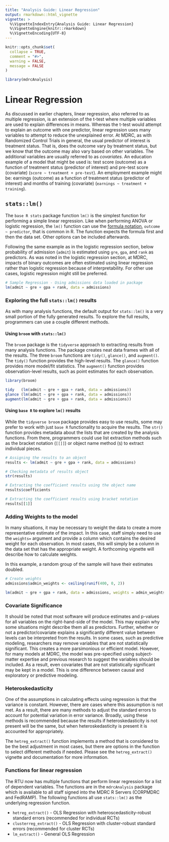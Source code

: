```yaml
---
title: "Analysis Guide: Linear Regression"
output: rmarkdown::html_vignette
vignette: >
  %\VignetteIndexEntry{Analysis Guide: Linear Regression}
  %\VignetteEngine{knitr::rmarkdown}
  %\VignetteEncoding{UTF-8}
---
```


```r
knitr::opts_chunk$set(
  collapse = TRUE,
  comment = "#>",
  warning = FALSE,
  message = FALSE
)
```

```r
library(mdrcAnalysis)
```


# Linear Regression
As discussed in earlier chapters, linear regression, also referred to as multiple regression, is an extension of the t-test where multiple variables are used to explain differences in means. Whereas the t-test would attempt to explain an outcome with one predictor, linear regression uses many variables to attempt to reduce the unexplained error. At MDRC, as with Randomized Control Trials in general, the usual predictor of interest is treatment status. That is, does the outcome vary by treatment status, but we know that the outcome may also vary based on other variables. The additional variables are usually referred to as *covariates*. An education example of a model that might be used is: test score (outcome) as a function of treatment status (predictor of interest) and pre-test score (covariate) (`score ~ treatment + pre-test`). An employment example might be: earnings (outcome) as a function of treatment status (predictor of interest) and months of training (covariate) (`earnings ~ treatment + training`). 

## `stats::lm()`
The `base R stats` package function `lm()` is the simplest function for performing a simple linear regression. Like when performing ANOVA or logistic regression, the `lm()` function can use the [formula notation](https://www.rdocumentation.org/packages/stats/versions/3.6.2/topics/formula), `outcome ~ predictor`, that is common in R. The function expects the formula first and then the data set. Other options can be included afterwards. 

Following the same example as in the logistic regression section, below probability of admission (`admit`) is estimated using `gre`, `gpa`, and `rank` as predictors. As was noted in the logistic regression section, at MDRC, impacts of binary outcomes are often estimated using linear regression rather than logistic regression because of interpretability. For other use cases, logistic regression might still be preferred.  

```r
# Sample Regression - Using admissions data loaded in package
lm(admit ~ gre + gpa + rank, data = admissions)
```

### Exploring the full `stats::lm()` results
As with many analysis functions, the default output for `stats::lm()` is a very small portion of the fully generated results. To explore the full results, programmers can use a couple different methods.

#### Using `broom` with `stats::lm()`
The `broom` package is the `tidyverse` approach to extracting results from many analysis functions. The package creates neat data frames with all of the results. The three `broom` functions are `tidy()`, `glance()`, and `augment()`. The `tidy()` function provides the high-level results. The `glance()` function provides more model/fit statistics. The `augment()` function provides observation-level results, such as point estimates for each observation. 

```r
library(broom)

tidy   (lm(admit ~ gre + gpa + rank, data = admissions))
glance (lm(admit ~ gre + gpa + rank, data = admissions))
augment(lm(admit ~ gre + gpa + rank, data = admissions))

```

#### Using `base R` to explore `lm()` results
While the `tidyverse broom` package provides easy to use results, some may prefer to work with just `base R` functionality to acquire the results. The `str()` function provides metadata about the lists that are created by the analysis functions. From there, programmers could use list extraction methods such as the bracket notation (`[[]]`) or object name method (`$`) to extract individual pieces.

```r
# Assigning the results to an object
results <- lm(admit ~ gre + gpa + rank, data = admissions)

# Checking metadata of results object
str(results)

# Extracting the coefficient results using the object name
results$coefficients

# Extracting the coefficient results using bracket notation
results[[1]]

```

### Adding Weights to the model
In many situations, it may be necessary to weight the data to create a more representative estimate of the impact. In this case, staff simply need to use the `weights=` argument and provide a column which contains the desired weight for each observation. In most cases, this will simply be a column in the data set that has the appropriate weight. A forthcoming vignette will describe how to calculate weights. 

In this example, a random group of the sample will have their estimates doubled. 

```r
# Create weights
admissions$admin_weights <- ceiling(runif(400, 0, 2))

lm(admit ~ gre + gpa + rank, data = admissions, weights = admin_weights)
```


### Covariate Significance
It should be noted that most software will produce estimates and p-values for all variables on the right-hand-side of the model. This may explain why some situations might describe them all as predictors. Further, whether or not a predictor/covariate explains a significantly different value between levels can be interpreted from the results. In some cases, such as predictive modeling, researchers may remove variables that are not statistically significant. This creates a more parsimonious or efficient model. However, for many models at MDRC, the model was pre-specified using subject-matter expertise and previous research to suggest the variables should be included. As a result, even covariates that are not statistically significant may be kept in a model. This is one difference between causal and exploratory or predictive modeling. 

### Heteroskedasticity
One of the assumptions in calculating effects using regression is that the variance is constant. However, there are cases where this assumption is not met. As a result, there are many methods to adjust the standard errors to account for potential variation in error variance. Broadly, using these methods is recommended because the results if heteroskedasticity is not present will be the same, but when heteroskedasticity is present it is accounted for appropriately.

The `hetreg_extract()` function implements a method that is considered to be the best adjustment in most cases, but there are options in the function to select different methods if needed. Please see the `hetreg_extract()` vignette and documentation for more information. 

### Functions for linear regression 

The RTU now has multiple functions that perform linear regression for a list of dependent variables. The functions are in the `mdrcAnalysis` package which is available to all staff signed into the MDRC R Servers (CORPMDRC and FedRAMP). The following functions all use `stats::lm()` as the underlying regression function. 
  
* `hetreg_extract()` - OLS Regression with heteroscedasticity-robust standard errors (recommended for individual RCTs)  
* `clusterreg_extract()` - OLS Regression with cluster-robust standard errors (recommended for cluster RCTs)
* `lm_extract()` - General OLS Regression  

## {-}
